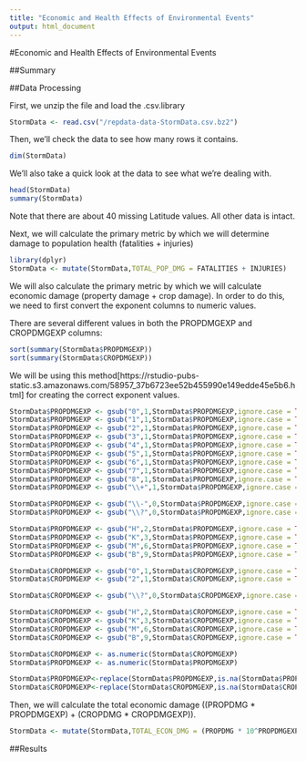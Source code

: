 ```yaml
---
title: "Economic and Health Effects of Environmental Events"
output: html_document
---
```


#Economic and Health Effects of Environmental Events

##Summary

##Data Processing

First, we unzip the file and load the .csv.library

```r
StormData <- read.csv("/repdata-data-StormData.csv.bz2")
```

Then, we'll check the data to see how many rows it contains.
```r
dim(StormData)
```
We'll also take a quick look at the data to see what we're dealing with.
```r
head(StormData)
summary(StormData)
```

Note that there are about 40 missing Latitude values. All other data is intact.

Next, we will calculate the primary metric by which we will determine damage to population health (fatalities + injuries)



```r
library(dplyr)
StormData <- mutate(StormData,TOTAL_POP_DMG = FATALITIES + INJURIES)
```

We will also calculate the primary metric by which we will calculate economic damage (property damage + crop damage). In order to do this, we need to first convert the exponent columns to numeric values.

There are several different values in both the PROPDMGEXP and CROPDMGEXP columns:
```r
sort(summary(StormData$PROPDMGEXP))
sort(summary(StormData$CROPDMGEXP))
```
We will be using this method[https://rstudio-pubs-static.s3.amazonaws.com/58957_37b6723ee52b455990e149edde45e5b6.html] for creating the correct exponent values.

```r
StormData$PROPDMGEXP <- gsub("0",1,StormData$PROPDMGEXP,ignore.case = TRUE)
StormData$PROPDMGEXP <- gsub("1",1,StormData$PROPDMGEXP,ignore.case = TRUE)
StormData$PROPDMGEXP <- gsub("2",1,StormData$PROPDMGEXP,ignore.case = TRUE)
StormData$PROPDMGEXP <- gsub("3",1,StormData$PROPDMGEXP,ignore.case = TRUE)
StormData$PROPDMGEXP <- gsub("4",1,StormData$PROPDMGEXP,ignore.case = TRUE)
StormData$PROPDMGEXP <- gsub("5",1,StormData$PROPDMGEXP,ignore.case = TRUE)
StormData$PROPDMGEXP <- gsub("6",1,StormData$PROPDMGEXP,ignore.case = TRUE)
StormData$PROPDMGEXP <- gsub("7",1,StormData$PROPDMGEXP,ignore.case = TRUE)
StormData$PROPDMGEXP <- gsub("8",1,StormData$PROPDMGEXP,ignore.case = TRUE)
StormData$PROPDMGEXP <- gsub("\\+",1,StormData$PROPDMGEXP,ignore.case = TRUE)

StormData$PROPDMGEXP <- gsub("\\-",0,StormData$PROPDMGEXP,ignore.case = TRUE)
StormData$PROPDMGEXP <- gsub("\\?",0,StormData$PROPDMGEXP,ignore.case = TRUE)

StormData$PROPDMGEXP <- gsub("H",2,StormData$PROPDMGEXP,ignore.case = TRUE)
StormData$PROPDMGEXP <- gsub("K",3,StormData$PROPDMGEXP,ignore.case = TRUE)
StormData$PROPDMGEXP <- gsub("M",6,StormData$PROPDMGEXP,ignore.case = TRUE)
StormData$PROPDMGEXP <- gsub("B",9,StormData$PROPDMGEXP,ignore.case = TRUE)

StormData$CROPDMGEXP <- gsub("0",1,StormData$CROPDMGEXP,ignore.case = TRUE)
StormData$CROPDMGEXP <- gsub("2",1,StormData$CROPDMGEXP,ignore.case = TRUE)

StormData$CROPDMGEXP <- gsub("\\?",0,StormData$CROPDMGEXP,ignore.case = TRUE)

StormData$CROPDMGEXP <- gsub("H",2,StormData$CROPDMGEXP,ignore.case = TRUE)
StormData$CROPDMGEXP <- gsub("K",3,StormData$CROPDMGEXP,ignore.case = TRUE)
StormData$CROPDMGEXP <- gsub("M",6,StormData$CROPDMGEXP,ignore.case = TRUE)
StormData$CROPDMGEXP <- gsub("B",9,StormData$CROPDMGEXP,ignore.case = TRUE)

StormData$CROPDMGEXP <- as.numeric(StormData$CROPDMGEXP)
StormData$PROPDMGEXP <- as.numeric(StormData$PROPDMGEXP)

StormData$PROPDMGEXP<-replace(StormData$PROPDMGEXP,is.na(StormData$PROPDMGEXP),0)
StormData$CROPDMGEXP<-replace(StormData$CROPDMGEXP,is.na(StormData$CROPDMGEXP),0)
```

Then, we will calculate the total economic damage ((PROPDMG * PROPDMGEXP) + (CROPDMG * CROPDMGEXP)).

```r
StormData <- mutate(StormData,TOTAL_ECON_DMG = (PROPDMG * 10^PROPDMGEXP) + (CROPDMG * 10^CROPDMGEXP))
```

##Results

